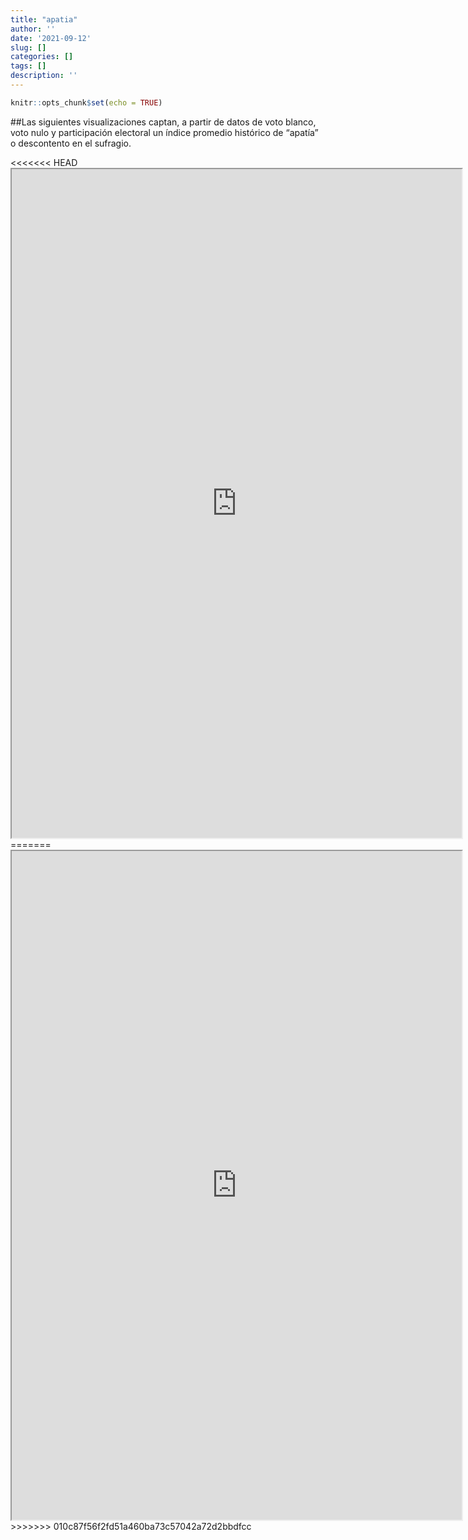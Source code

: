 ```yaml
---
title: "apatia"
author: ''
date: '2021-09-12'
slug: []
categories: []
tags: []
description: ''
---
```


```r
knitr::opts_chunk$set(echo = TRUE)
```


##Las siguientes visualizaciones captan, a partir de datos de voto blanco, voto nulo y participación electoral un índice promedio histórico de "apatía" o descontento en el sufragio.



```{=html}
<<<<<<< HEAD
<iframe class="flexdashboard" src="https://paso2021.netlify.app/apatia/index.html" style = "height: 1070px; width: 720px"> </iframe>
=======
<iframe class="flexdashboard" src="https://paso2021.netlify.app/apatia/" style = "height: 1070px; width: 720px"> </iframe>
>>>>>>> 010c87f56f2fd51a460ba73c57042a72d2bbdfcc
```